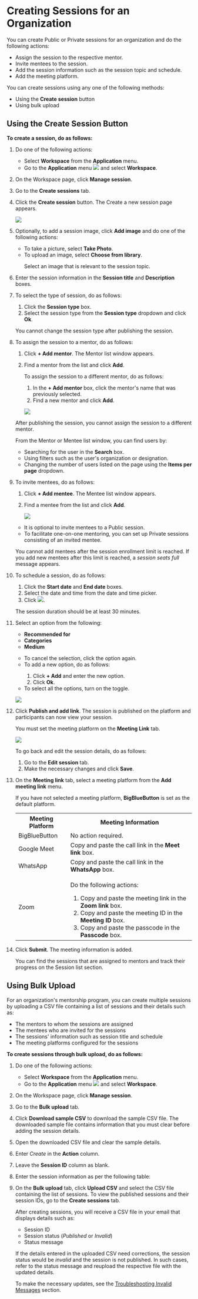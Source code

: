 
# Creating Sessions for an Organization

You can create Public or Private sessions for an organization and do the following actions:

* Assign the session to the respective mentor.
* Invite mentees to the session.
* Add the session information such as the session topic and schedule.
* Add the meeting platform.

You can create sessions using any one of the following methods:

* Using the **Create session** button
* Using bulk upload

## Using the Create Session Button

**To create a session, do as follows:**

1. Do one of the following actions:

    * Select <b>Workspace</b> from the <b>Application</b> menu.
    * Go to the <b>Application</b> menu ![](media/burgermenu-icon.png) and select <b>Workspace</b>.

2. On the Workspace page, click <b>Manage session</b>.

3. Go to the **Create sessions** tab.

4. Click the <b>Create session</b> button. The Create a new session page appears.

    ![](media/assignsession.png)

5. Optionally, to add a session image, click <b>Add image</b> and do one of the following actions:

    * To take a picture, select <b>Take Photo</b>.
    * To upload an image, select <b>Choose from library</b>.
        <p>  
        <Admonition type="tip">
        <p>Select an image that is relevant to the session topic.</p>
        </Admonition>
        </p>

6. Enter the session information in the <b>Session title</b> and <b>Description</b> boxes.

7. To select the type of session, do as follows:

    1. Click the <b>Session type</b> box.
    2. Select the session type from the <b>Session type</b> dropdown and click <b>Ok</b>.

    <p>  
        <Admonition type="note">
        <p>You cannot change the session type after publishing the session.</p>
        </Admonition>
    </p>

8. To assign the session to a mentor, do as follows:

    1. Click <b>+ Add mentor</b>. The Mentor list window appears.
    2. Find a mentor from the list and click <b>Add</b>.

        <p>  
        <Admonition type="tip">
        <p>To assign the session to a different mentor, do as follows:</p>
        <ol>
        <li>In the <b>+ Add mentor</b> box, click the mentor's name that was previously selected.</li>
        <li>Find a new mentor and click <b>Add</b>.</li>
        </ol>
        </Admonition>
        </p>

        ![](media/mentorlistwindow.png)

    <p>  
        <Admonition type="note"> 
        <p>After publishing the session, you cannot assign the session to a different mentor.</p>
        </Admonition>
    </p>
    <p>  
        <Admonition type="tip">
        <p>From the Mentor or Mentee list window, you can find users by:</p>
        <ul>
        <li>Searching for the user in the <b>Search</b> box.</li>
        <li>Using filters such as the user's organization or designation.</li>
        <li>Changing the number of users listed on the page using the <b>Items per page</b> dropdown.</li>
        </ul>
        </Admonition>
    </p>

9. To invite mentees, do as follows:

    1. Click <b>+ Add mentee</b>. The Mentee list window appears.
    2. Find a mentee from the list and click <b>Add</b>.

        ![](media/menteelistwindow.png)

    <p>  
        <Admonition type="tip">
        <ul>
        <li>It is optional to invite mentees to a Public session.</li>
        <li>To facilitate one-on-one mentoring, you can set up Private sessions consisting of an invited mentee.</li>
        </ul>
        </Admonition>
    </p>
    <p>  
        <Admonition type="note">
        <p>You cannot add mentees after the session enrollment limit is reached. If you add new mentees after this limit is reached, a <i>session seats full</i> message appears.</p>
        </Admonition>
    </p>

10. To schedule a session, do as follows:

    1. Click the <b>Start date</b> and <b>End date</b> boxes.
    2. Select the date and time from the date and time picker.
    3. Click ![](media/selectdateandtime.png).

    <p>  
        <Admonition type="note">
        <p>The session duration should be at least 30 minutes.</p>
        </Admonition>
    </p>

11. Select an option from the following:

    * <b>Recommended for</b>
    * <b>Categories</b>
    * <b>Medium</b>

    <p>
        <Admonition type="tip">
        <ul>
        <li>To cancel the selection, click the option again.</li>
        <li>To add a new option, do as follows:</li>
            <ol>
            <li>Click <b>+ Add</b> and enter the new option.</li>
            <li>Click <b>Ok</b>.</li>
            </ol>
        <li>To select all the options, turn on the toggle.</li>
        </ul>
        </Admonition>
    </p>

    ![](media/portal-createsessionoptions.png)  

12. Click <b>Publish and add link</b>. The session is published on the platform and participants can now view your session.

    <p>
        <Admonition type="note">
        <p>You must set the meeting platform on the <b>Meeting Link</b> tab.</p>
        </Admonition>
    </p>

    ![](media/portal-addmeetinglink.png)

    <p>
        <Admonition type="tip">
        <p>To go back and edit the session details, do as follows:</p>
        <ol>
        <li>Go to the <b>Edit session</b> tab.</li>
        <li>Make the necessary changes and click <b>Save</b>.</li>
        </ol>
        </Admonition>
    </p>

13. On the <b>Meeting link</b> tab, select a meeting platform from the <b>Add meeting link</b> menu.
    
    <p>
        <Admonition type="note">
        <p>If you have not selected a meeting platform, <b>BigBlueButton</b> is set as the default platform.</p>
        </Admonition>
    </p>

    <table>
    <tr>
        <th>Meeting Platform</th>
        <th>Meeting Information</th>
    </tr>
    <tr>
        <td>BigBlueButton</td>
        <td>No action required.</td>
    </tr>
    <tr>
        <td>Google Meet</td>
        <td>Copy and paste the call link in the <b>Meet link</b> box.</td>
    </tr>
    <tr>
        <td>WhatsApp</td>
        <td>Copy and paste the call link in the <b>WhatsApp</b> box.</td>
    </tr>
    <tr>
        <td>Zoom</td>
        <td><p>Do the following actions:</p><ol><li>Copy and paste the meeting link in the <b>Zoom link</b> box.</li><li>Copy and paste the meeting ID in the <b>Meeting ID</b> box.</li><li>Copy and paste the passcode in the <b>Passcode</b> box.</li></ol></td>
    </tr>
    </table>

14. Click <b>Submit</b>. The meeting information is added.

    <p>
        <Admonition type="tip">
        <p>You can find the sessions that are assigned to mentors and track their progress on the Session list section.</p>
        </Admonition>
    </p>

## Using Bulk Upload

For an organization's mentorship program, you can create multiple sessions by uploading a CSV file containing a list of sessions and their details such as: 

* The mentors to whom the sessions are assigned
* The mentees who are invited for the sessions
* The sessions' information such as session title and schedule
* The meeting platforms configured for the sessions

**To create sessions through bulk upload, do as follows:**

1. Do one of the following actions:

    * Select <b>Workspace</b> from the <b>Application</b> menu.
    * Go to the <b>Application</b> menu ![](media/burgermenu-icon.png) and select <b>Workspace</b>.

2. On the Workspace page, click **Manage session**.

3. Go to the **Bulk upload** tab.

4. Click **Download sample CSV** to download the sample CSV file. The downloaded sample file contains information that you must clear before adding the session details.

5. Open the downloaded CSV file and clear the sample details.

6. Enter *Create* in the **Action** column.

7. Leave the **Session ID** column as blank.

8. Enter the session information as per the following table:

    <BulkUploadTable />

9. On the **Bulk upload** tab, click **Upload CSV** and select the CSV file containing the list of sessions. To view the published sessions and their session IDs, go to the **Create sessions** tab.

    <p>
    <Admonition type="note">
    <p>After creating sessions, you will receive a CSV file in your email that displays details such as:</p>
    <ul>
    <li>Session ID</li>
    <li>Session status (<i>Published</i> or <i>Invalid</i>)</li>
    <li>Status message</li>
    </ul>
    <p>If the details entered in the uploaded CSV need corrections, the session status would be <i>invalid</i> and the session is not published. In such cases, refer to the status message and reupload the respective file with the updated details.</p><p>To make the necessary updates, see the <a href="bulkupload-invalidsession">Troubleshooting Invalid Messages</a> section.</p>
    </Admonition>
    </p>










